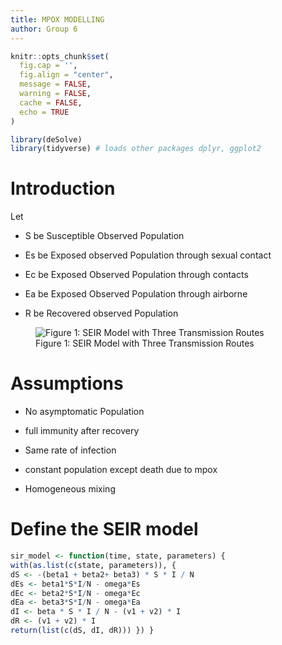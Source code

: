 ```yaml
---
title: MPOX MODELLING
author: Group 6
---
```


```r
knitr::opts_chunk$set(
  fig.cap = '',
  fig.align = "center", 
  message = FALSE,
  warning = FALSE,
  cache = FALSE,
  echo = TRUE
)
```

```r
library(deSolve)
library(tidyverse) # loads other packages dplyr, ggplot2
```

# Introduction

Let

-   S be Susceptible Observed Population

-   Es be Exposed observed Population through sexual contact

-   Ec be Exposed Observed Population through contacts

-   Ea be Exposed Observed Population through airborne

-   R be Recovered observed Population

![Figure 1: SEIR Model with Three Transmission Routes](images/clipboard-3807322046.png){fig-align="center"}

# Assumptions

-   No asymptomatic Population

-   full immunity after recovery

-   Same rate of infection

-   constant population except death due to mpox

-   Homogeneous mixing

# Define the SEIR model

```r
sir_model <- function(time, state, parameters) { 
with(as.list(c(state, parameters)), { 
dS <- -(beta1 + beta2+ beta3) * S * I / N 
dEs <- beta1*S*I/N - omega*Es
dEc <- beta2*S*I/N - omega*Ec
dEa <- beta3*S*I/N - omega*Ea
dI <- beta * S * I / N - (v1 + v2) * I 
dR <- (v1 + v2) * I 
return(list(c(dS, dI, dR))) }) }
```
